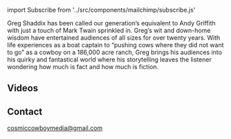 ﻿import Subscribe from '../src/components/mailchimp/subscribe.js'

<Container>

<Banner bgOverlay="#2C3E50" />

<p>
Greg Shaddix has been called our generation’s equivalent to Andy Griffith with just a touch of Mark Twain sprinkled in. Greg’s wit and down-home wisdom have entertained audiences of all sizes for over twenty years.  With life experiences as a boat captain to “pushing cows where they did not want to go” as a cowboy on a 186,000 acre ranch, Greg brings his audiences into his quirky and fantastical world where his storytelling leaves the listener wondering how much is fact and how much is fiction.
</p>

<div id="videos">
  <h2>Videos</h2>
</div>
<p className="text-center">

<Youtube url="https://www.youtube.com/watch?v=A2aqjWWxtTc" />

</p>

<!--
<Releases releases={props.releases} locale="en-US" />
<ReleasesV2 releases={props.releases} />
-->

<!--
<ShowsV2 shows={props.shows} locale="en-US" />
-->

<Shows shows={props.shows} />

## Contact

<!--
  The `id="contact"` attribute below is for creating internal anchor link.
  You can remove/change it, but make sure you edit the corresponding link
  in src/gatsby-theme-musician/config/navigation.yml
  See: https://learn.freecodecamp.org/responsive-web-design/basic-html-and-html5/link-to-internal-sections-of-a-page-with-anchor-elements/
-->

<div id="contact" className="text-center">

<a href="mailto:cosmiccowboymedia@gmail.com">cosmiccowboymedia@gmail.com</a>
<p />
<Subscribe />
</div>

</Container>
